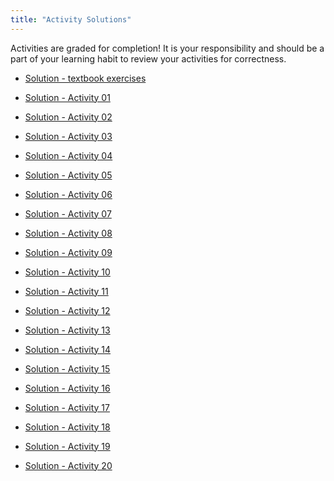 ```yaml
---
title: "Activity Solutions"
---
```


Activities are graded for completion! It is your responsibility and should be a part of your learning habit to review your activities for correctness.

-   [Solution - textbook exercises](documents/solutions/solution_textbook.html)

-   [Solution - Activity 01](documents/solutions/solution_act_01.html)

-   [Solution - Activity 02](documents/solutions/solution_act_02.html)

-   [Solution - Activity 03](documents/solutions/solution_act_03.html)

-   [Solution - Activity 04](documents/solutions/solution_act_04.html)

-   [Solution - Activity 05](documents/solutions/solution_act_05.html)

-   [Solution - Activity 06](documents/solutions/solution_act_06.html)

-   [Solution - Activity 07](documents/solutions/solution_act_07.html)

-   [Solution - Activity 08](documents/solutions/solution_act_08.html)

-   [Solution - Activity 09](documents/solutions/solution_act_09.html)

-   [Solution - Activity 10](documents/solutions/solution_act_10.html)

-   [Solution - Activity 11](documents/solutions/solution_act_11.html)

-   [Solution - Activity 12](documents/solutions/solution_act_12.pdf)

-   [Solution - Activity 13](documents/solutions/solution_act_13.pdf)

-   [Solution - Activity 14](documents/solutions/solution_act_14.pdf)

-   [Solution - Activity 15](documents/solutions/solution_act_15.pdf)

-   [Solution - Activity 16](documents/solutions/solution_act_16.pdf)

-   [Solution - Activity 17](documents/solutions/solution_act_17.html)

-   [Solution - Activity 18](documents/solutions/solution_act_18.pdf)

-   [Solution - Activity 19](documents/solutions/solution_act_19.html)

-   [Solution - Activity 20](documents/solutions/solution_act_20.html)

<!-- -   [Solution - Activity 21](documents/solutions/solution_act_21.html) -->